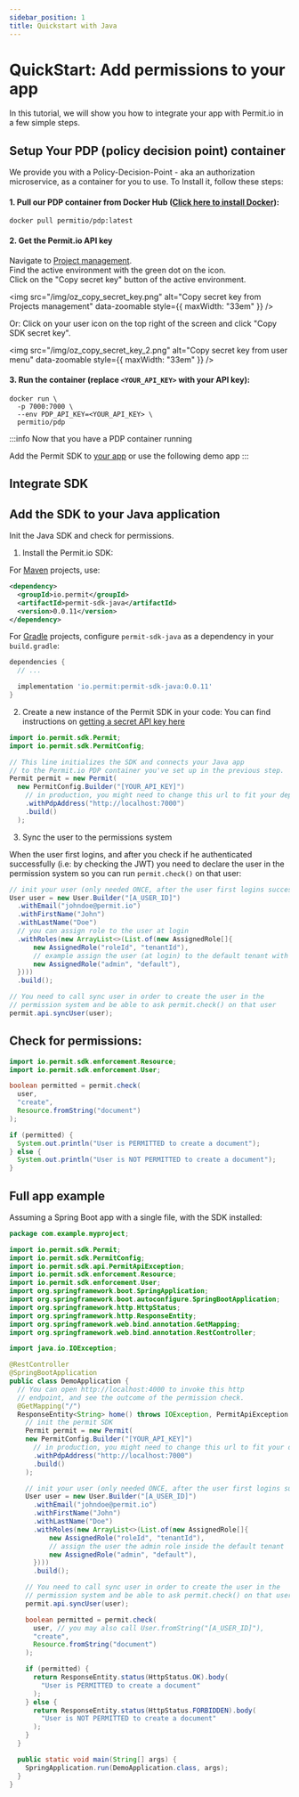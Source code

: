 ```yaml
---
sidebar_position: 1
title: Quickstart with Java
---
```


# QuickStart: Add permissions to your app

In this tutorial, we will show you how to integrate your app with Permit.io in a few simple steps.

## Setup Your PDP (policy decision point) container

We provide you with a Policy-Decision-Point - aka an authorization microservice, as a container for you to use.
To Install it, follow these steps:

#### 1. Pull our PDP container from Docker Hub ([Click here to install Docker](https://docs.docker.com/get-docker/])):

```
docker pull permitio/pdp:latest
```

#### 2. Get the Permit.io API key

Navigate to [Project management](https://app.permit.io/project-management).  
Find the active environment with the green dot on the icon.  
Click on the "Copy secret key" button of the active environment.

<img
  src="/img/oz_copy_secret_key.png"
  alt="Copy secret key from Projects management"
  data-zoomable
  style={{ maxWidth: "33em" }}
/>

Or:
Click on your user icon on the top right of the screen and click "Copy SDK secret key".

<img
  src="/img/oz_copy_secret_key_2.png"
  alt="Copy secret key from user menu"
  data-zoomable
  style={{ maxWidth: "33em" }}
/>

#### 3. Run the container (replace `<YOUR_API_KEY>` with your API key):

```
docker run \
  -p 7000:7000 \
  --env PDP_API_KEY=<YOUR_API_KEY> \
  permitio/pdp

```

:::info
Now that you have a PDP container running

Add the Permit SDK to [your app](/tutorials/connect_your_app) or use the following demo app
:::

## Integrate SDK

## Add the SDK to your Java application

Init the Java SDK and check for permissions.

1. Install the Permit.io SDK:

<Tabs groupId="language">
<TabItem value="maven" label="with Maven" default>

For [Maven](https://maven.apache.org/) projects, use:

```xml
<dependency>
  <groupId>io.permit</groupId>
  <artifactId>permit-sdk-java</artifactId>
  <version>0.0.11</version>
</dependency>
```

  </TabItem>
  <TabItem value="gradle" label="with Gradle">

For [Gradle](https://gradle.org/) projects, configure `permit-sdk-java` as a dependency in your `build.gradle`:

```groovy
dependencies {
  // ...

  implementation 'io.permit:permit-sdk-java:0.0.11'
}
```

  </TabItem>
</Tabs>

2. Create a new instance of the Permit SDK in your code:
   You can find instructions on [getting a secret API key here](../../tutorials/quickstart#2-get-permitio-api-key)

```java
import io.permit.sdk.Permit;
import io.permit.sdk.PermitConfig;

// This line initializes the SDK and connects your Java app
// to the Permit.io PDP container you've set up in the previous step.
Permit permit = new Permit(
  new PermitConfig.Builder("[YOUR_API_KEY]")
    // in production, you might need to change this url to fit your deployment
    .withPdpAddress("http://localhost:7000")
    .build()
  );
```

3. Sync the user to the permissions system

When the user first logins, and after you check if he authenticated successfully (i.e: by checking the JWT)
you need to declare the user in the permission system so you can run `permit.check()` on that user:

```java
// init your user (only needed ONCE, after the user first logins successfully)
User user = new User.Builder("[A_USER_ID]")
  .withEmail("johndoe@permit.io")
  .withFirstName("John")
  .withLastName("Doe")
  // you can assign role to the user at login
  .withRoles(new ArrayList<>(List.of(new AssignedRole[]{
      new AssignedRole("roleId", "tenantId"),
      // example assign the user (at login) to the default tenant with an admin role
      new AssignedRole("admin", "default"),
  })))
  .build();

// You need to call sync user in order to create the user in the
// permission system and be able to ask permit.check() on that user
permit.api.syncUser(user);
```

## Check for permissions:

```java
import io.permit.sdk.enforcement.Resource;
import io.permit.sdk.enforcement.User;

boolean permitted = permit.check(
  user,
  "create",
  Resource.fromString("document")
);

if (permitted) {
  System.out.println("User is PERMITTED to create a document");
} else {
  System.out.println("User is NOT PERMITTED to create a document");
}
```

## Full app example

Assuming a Spring Boot app with a single file, with the SDK installed:

```java
package com.example.myproject;

import io.permit.sdk.Permit;
import io.permit.sdk.PermitConfig;
import io.permit.sdk.api.PermitApiException;
import io.permit.sdk.enforcement.Resource;
import io.permit.sdk.enforcement.User;
import org.springframework.boot.SpringApplication;
import org.springframework.boot.autoconfigure.SpringBootApplication;
import org.springframework.http.HttpStatus;
import org.springframework.http.ResponseEntity;
import org.springframework.web.bind.annotation.GetMapping;
import org.springframework.web.bind.annotation.RestController;

import java.io.IOException;

@RestController
@SpringBootApplication
public class DemoApplication {
  // You can open http://localhost:4000 to invoke this http
  // endpoint, and see the outcome of the permission check.
  @GetMapping("/")
  ResponseEntity<String> home() throws IOException, PermitApiException {
    // init the permit SDK
    Permit permit = new Permit(
    new PermitConfig.Builder("[YOUR_API_KEY]")
      // in production, you might need to change this url to fit your deployment
      .withPdpAddress("http://localhost:7000")
      .build()
    );

    // init your user (only needed ONCE, after the user first logins successfully)
    User user = new User.Builder("[A_USER_ID]")
      .withEmail("johndoe@permit.io")
      .withFirstName("John")
      .withLastName("Doe")
      .withRoles(new ArrayList<>(List.of(new AssignedRole[]{
          new AssignedRole("roleId", "tenantId"),
          // assign the user the admin role inside the default tenant
          new AssignedRole("admin", "default"),
      })))
      .build();

    // You need to call sync user in order to create the user in the
    // permission system and be able to ask permit.check() on that user
    permit.api.syncUser(user);

    boolean permitted = permit.check(
      user, // you may also call User.fromString("[A_USER_ID]"),
      "create",
      Resource.fromString("document")
    );

    if (permitted) {
      return ResponseEntity.status(HttpStatus.OK).body(
        "User is PERMITTED to create a document"
      );
    } else {
      return ResponseEntity.status(HttpStatus.FORBIDDEN).body(
        "User is NOT PERMITTED to create a document"
      );
    }
  }

  public static void main(String[] args) {
    SpringApplication.run(DemoApplication.class, args);
  }
}
```